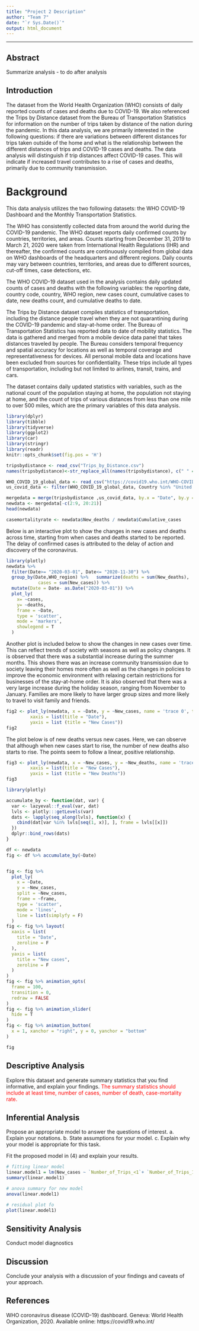 ```yaml
---
title: "Project 2 Description"
author: "Team 7"
date: "`r Sys.Date()`"
output: html_document
---
```


***


## Abstract

Summarize analysis - to do after analysis


## Introduction

The dataset from the World Health Organization (WHO) consists of daily reported counts of cases and deaths due to COVID-19. We also referenced the Trips by Distance dataset from the Bureau of Transportation Statistics for information on the number of trips taken by distance of the nation during the pandemic. In this data analysis, we are primarily interested in the following questions: if there are variations between different distances for trips taken outside of the home and what is the relationship between the different distances of trips and COVID-19 cases and deaths. The data analysis will distinguish if trip distances affect COVID-19 cases. This will indicate if increased travel contributes to a rise of cases and deaths, primarily due to community transmission.

# Background

This data analysis utilizes the two following datasets: the WHO COVID-19 Dashboard and the Monthly Transportation Statistics.

The WHO has consistently collected data from around the world during the COVID-19 pandemic. The WHO dataset reports daily confirmed counts by countries, territories, and areas. Counts starting from December 31, 2019 to March 21, 2020 were taken from International Health Regulations (IHR) and thereafter, the confirmed counts are continuously compiled from global data on WHO dashboards of the headquarters and different regions. Daily counts may vary between countries, territories, and areas due to different sources, cut-off times, case detections, etc.

The WHO COVID-19 dataset used in the analysis contains daily updated counts of cases and deaths with the following variables: the reporting date, country code, country, WHO region, new cases count, cumulative cases to date, new deaths count, and cumulative deaths to date.

The Trips by Distance dataset compiles statistics of transportation, including the distance people travel when they are not quarantining during the COVID-19 pandemic and stay-at-home order. The Bureau of Transportation Statistics has reported data to date of mobility statistics. The data is gathered and merged from a mobile device data panel that takes distances traveled by people. The Bureau considers temporal frequency and spatial accuracy for locations as well as temporal coverage and representativeness for devices. All personal mobile data and locations have been excluded from sources for confidentiality. These trips include all types of transportation, including but not limited to airlines, transit, trains, and cars.

The dataset contains daily updated statistics with variables, such as the national count of the population staying at home, the population not staying at home, and the count of trips of various distances from less than one mile to over 500 miles, which are the primary variables of this data analysis.


```r
library(dplyr)
library(tibble)
library(tidyverse)
library(ggplot2)
library(car)
library(stringr)
library(readr)
knitr::opts_chunk$set(fig.pos = 'H')
```

```r
tripsbydistance <- read_csv("Trips_by_Distance.csv") 
names(tripsbydistance)<-str_replace_all(names(tripsbydistance), c(" " = "_"))

WHO_COVID_19_global_data <- read_csv("https://covid19.who.int/WHO-COVID-19-global-data.csv")
us_covid_data <- filter(WHO_COVID_19_global_data, Country %in% "United States of America")

mergedata = merge(tripsbydistance ,us_covid_data, by.x = "Date", by.y = "Date_reported")
newdata <- mergedata[-c(2:9, 20:21)]
head(newdata)

casemortalityrate <- newdata$New_deaths / newdata$Cumulative_cases
```

Below is an interactive plot to show the changes in new cases and deaths across time, starting from when cases and deaths started to be reported. The delay of confirmed cases is attributed to the delay of action and discovery of the coronavirus. 

```r
library(plotly)
newdata %>% 
  filter(Date>= "2020-03-01", Date<= "2020-11-30") %>% 
  group_by(Date,WHO_region) %>%   summarize(deaths = sum(New_deaths),
            cases = sum(New_cases)) %>% 
  mutate(Date = Date- as.Date("2020-03-01")) %>%
  plot_ly(
    x= ~cases,
    y= ~deaths,
    frame = ~Date,
    type = 'scatter',
    mode = 'markers',
    showlegend = T
  )
```

Another plot is included below to show the changes in new cases over time. This can reflect trends of society with seasons as well as policy changes. It is observed that there was a substantial increase during the summer months. This shows there was an increase community transmission due to society leaving their homes more often as well as the changes in policies to improve the economic environment with relaxing certain restrictions for businesses of the stay-at-home order. It is also observed that there was a very large increase during the holiday season, ranging from November to January. Families are more likely to have larger group sizes and more likely to travel to visit family and friends.

```r
fig2 <- plot_ly(newdata, x = ~Date, y = ~New_cases, name = 'trace 0', type = 'scatter', mode = 'lines') %>%   layout(title = "New Cases vs Date",
         xaxis = list(title = "Date"),
         yaxis = list (title = "New Cases"))
fig2
```

The plot below is of new deaths versus new cases. Here, we can observe that although when new cases start to rise, the number of new deaths also starts to rise. The points seem to follow a linear, positive relationship.

```r
fig3 <- plot_ly(newdata, x = ~New_cases, y = ~New_deaths, name = 'trace 0', type = 'scatter', mode = 'markers') %>%   layout(title = "New Deaths vs New Cases",
         xaxis = list(title = "New Cases"),
         yaxis = list (title = "New Deaths"))
fig3
```

```r
library(plotly)

accumulate_by <- function(dat, var) {
  var <- lazyeval::f_eval(var, dat)
  lvls <- plotly:::getLevels(var)
  dats <- lapply(seq_along(lvls), function(x) {
    cbind(dat[var %in% lvls[seq(1, x)], ], frame = lvls[[x]])
  })
  dplyr::bind_rows(dats)
}

df <- newdata 
fig <- df %>% accumulate_by(~Date)


fig <- fig %>%
  plot_ly(
    x = ~Date, 
    y = ~New_cases,
    split = ~New_cases,
    frame = ~frame, 
    type = 'scatter',
    mode = 'lines', 
    line = list(simplyfy = F)
  )
fig <- fig %>% layout(
  xaxis = list(
    title = "Date",
    zeroline = F
  ),
  yaxis = list(
    title = "New cases",
    zeroline = F
  )
) 
fig <- fig %>% animation_opts(
  frame = 100, 
  transition = 0, 
  redraw = FALSE
)
fig <- fig %>% animation_slider(
  hide = T
)
fig <- fig %>% animation_button(
  x = 1, xanchor = "right", y = 0, yanchor = "bottom"
)

fig
```


## Descriptive Analysis

Explore this dataset and generate summary statistics that you find informative, and explain your findings. <span style="color:red"> The summary statistics should include at least time, number of cases, number of death, case-mortality rate.</span>


## Inferential Analysis 

Propose an appropriate model to answer the questions of interest. 
a. Explain your notations. 
b. State assumptions for your model. 
c. Explain why your model is appropriate for this task. 

Fit the proposed model in (4) and explain your results.




```r
# fitting linear model
linear.model1 = lm(New_cases ~ `Number_of_Trips_<1`+ `Number_of_Trips_1-3` + `Number_of_Trips_3-5` + `Number_of_Trips_5-10` + `Number_of_Trips_10-25` + `Number_of_Trips_25-50`+ `Number_of_Trips_50-100` + `Number_of_Trips_100-250` + `Number_of_Trips_250-500` + `Number_of_Trips_>=500`, data=newdata)
summary(linear.model1)
```

```r
# anova summary for new model
anova(linear.model1)
```
```r
# residual plot fo
plot(linear.model1)
```


## Sensitivity Analysis

Conduct model diagnostics

## Discussion

Conclude your analysis with a discussion of your findings and caveats of your approach.

## References

WHO coronavirus disease (COVID-19) dashboard. Geneva: World Health Organization, 2020. Available online: https://covid19.who.int/ 




